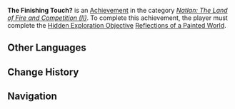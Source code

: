 {{About|[[Natlan: The Land of Fire and Competition (II)]] achievement|the [[Challenger: Series IV]] achievement|The Finishing Touch (Achievement)|Chiori's 4th Ascension Passive|The Finishing Touch}}
{{Achievement Infobox
|id           = 80363
|order id     = 337
|category     = Natlan: The Land of Fire and Competition (II)
|description  = Restore the power of the giant work of graffiti on Tezcatepetonco Range.
|requirements = [[Legendary "Color"]], [[The Mystery of Tecoloapan Beach]], [[Kuntur's Pursuit]], [[Reflections of a Painted World]]
|primogems    = 10
|tracking     = 
|topic        = 
|quest        = 
|hidden       = 
}}
'''The Finishing Touch?''' is an [[Achievement]] in the category ''[[Natlan: The Land of Fire and Competition (II)]]''. To complete this achievement, the player must complete the [[Hidden Exploration Objective]] [[Reflections of a Painted World]].
<!--
==Gameplay Notes==
* 

==Gallery==
{{Preview
|size=300px
|file=
|caption=
}}

==Video Guides==
{{EVT
|video1   = 
|caption1 = 
}}
-->
==Other Languages==
{{Other Languages
|en       = The Finishing Touch?
|zhs      = 画龙点睛？
|zhs_rm   = 
|zht      = 畫龍點睛？
|zht_rm   = 
|zh_tl    = 
|ja       = 画龍点睛？
|ja_rm    = Karyou Tensei?
|ja_tl    = The Finishing Touch?
|ko       = 화룡점정?
|ko_tl    = 
|es       = El retoque final
|es_tl    = The Final Touch-up
|fr       = Une touche finale ?
|fr_tl    = A Finishing Touch?
|ru       = Последний штрих?
|ru_tl    = 
|th       = ตกแต่งขั้นสุดท้าย?
|th_rm    = 
|th_tl    = 
|vi       = Vẽ Rồng Điểm Mắt?
|vi_tl    = 
|de       = Der letzte Schliff?
|de_tl    = 
|id       = Sentuhan Terakhir?
|id_tl    = 
|pt       = O Toque Final?
|pt_tl    = 
|tr       = Son Dokunuş?
|tr_tl    = 
|it       = Il tocco finale?
|it_tl    = 
}}

==Change History==
{{Change History|5.2}}

==Navigation==
{{Achievement Navbox}}